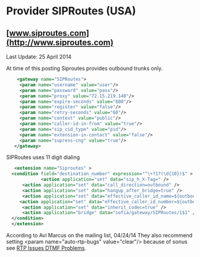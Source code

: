 
# Provider SIPRoutes (USA) 

 

## [www.siproutes.com](http://www.siproutes.com)

Last Update: 25 April 2014

At time of this posting Siproutes provides outbound trunks only.

```xml
    <gateway name="SIPRoutes">
     <param name="username" value="user"/>
     <param name="password" value="pass"/>
     <param name="proxy" value="72.15.219.140"/>
     <param name="expire-seconds" value="800"/>
     <param name="register" value="false"/>
     <param name="retry-seconds" value="60"/>
     <param name="context" value="public"/>
     <param name="caller-id-in-from" value="true"/>
     <param name="sip_cid_type" value="pid"/>
     <param name="extension-in-contact" value="false"/>
     <param name="supress-cng" value="true"/> 
   </gateway>
```

SIPRoutes uses 11 digit dialing

```xml
   <extension name="Siproutes" >
  <condition field="destination_number" expression="^\+?1?(\d{10})$" >
             <action application="set" data="sip_h_X-Tag=" />
      <action application="set" data="call_direction=outbound" />
      <action application="set" data="hangup_after_bridge=true" />
      <action application="set" data="effective_caller_id_name=${outbound_caller_id_name}" />
     <action application="set" data="effective_caller_id_number=${outbound_caller_id_number}" />
      <action application="set" data="inherit_codec=true" />
      <action application="bridge" data="sofia/gateway/SIPRoutes/1$1" />
  </condition>
  </extension>
```

According to Avi Marcus on the mailing list, 04/24/14 They also recommend setting \<param name="auto-rtp-bugs" value="clear"/> because of sonus see [RTP Issues DTMF Problems](../../Troubleshooting-Debugging/RTP-Issues_1048973.mdx#dtmf-problems).


